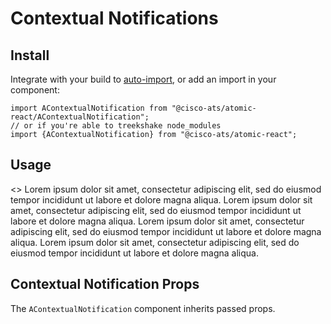 

<Meta
  title="Components/Contextual Notifications"
  component={AContextualNotification}
/>

# Contextual Notifications

## Install

Integrate with your build to [auto-import](?path=/docs/getting-started--page#integrating), or add an import in your component:

```
import AContextualNotification from "@cisco-ats/atomic-react/AContextualNotification";
// or if you're able to treekshake node_modules
import {AContextualNotification} from "@cisco-ats/atomic-react";
```

## Usage

<Preview>
  <Story name="usage-1">
    <>
      <AContextualNotification variant="success">
        Lorem ipsum dolor sit amet, consectetur adipiscing elit, sed do eiusmod
        tempor incididunt ut labore et dolore magna aliqua.
      </AContextualNotification>
      <AContextualNotification variant="info">
        Lorem ipsum dolor sit amet, consectetur adipiscing elit, sed do eiusmod
        tempor incididunt ut labore et dolore magna aliqua.
      </AContextualNotification>
      <AContextualNotification variant="warning">
        Lorem ipsum dolor sit amet, consectetur adipiscing elit, sed do eiusmod
        tempor incididunt ut labore et dolore magna aliqua.
      </AContextualNotification>
      <AContextualNotification variant="danger">
        Lorem ipsum dolor sit amet, consectetur adipiscing elit, sed do eiusmod
        tempor incididunt ut labore et dolore magna aliqua.
      </AContextualNotification>
    </>
  </Story>
</Preview>

## Contextual Notification Props

The `AContextualNotification` component inherits passed props.

<Props of={AContextualNotification} />
